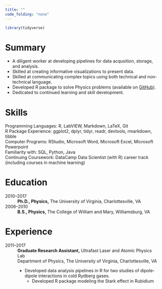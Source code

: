 ```yaml
---
title: ""
code_folding: "none"
---
```


```r
library(tidyverse)
```

# Summary 

* A diligent worker at developing pipelines for data acqusition, storage, and 
analysis.
* Skilled at creating informative visualizations to present data. 
* Skilled at communicating complex topics using both technical and 
non-technical language. 
* Developed R package to solve Physics problems (available on 
[GitHub](https://github.com/bgrich/starkr)). 
* Dedicated to continued learning and skill development. 

# Skills 

Programming Languages: R, LabVIEW, Markdown, LaTeX, Git  
R Package Experience: ggplot2, dplyr, tidyr, readr, devtools, rmarkdown, tibble  
Computer Programs: RStudio, Microsoft Word, Microsoft Excel, 
Microsoft Powerpoint  
Familiarity with: SQL, Python, Java  
Continuing Coursework: DataCamp Data Scientist (with R) career track (including 
courses in machine learning)  

# Education 

2010--2017
: **Ph.D., Physics,** The University of Virginia, Charlottesville, VA

2006--2010
: **B.S., Physics,** The College of William and Mary, Williamsburg, VA

# Experience 

2011--2017
: **Graduate Research Assistant,** Ultrafast Laser and Atomic Physics Lab  
Department of Physics, The University of Virginia, Charlottesville, VA  

: * Developed data analysis pipelines in R for two studies of dipole-dipole 
interactions in cold Rydberg gases.\ 
  * Developed R package modeling the Stark effect in Rubidium

